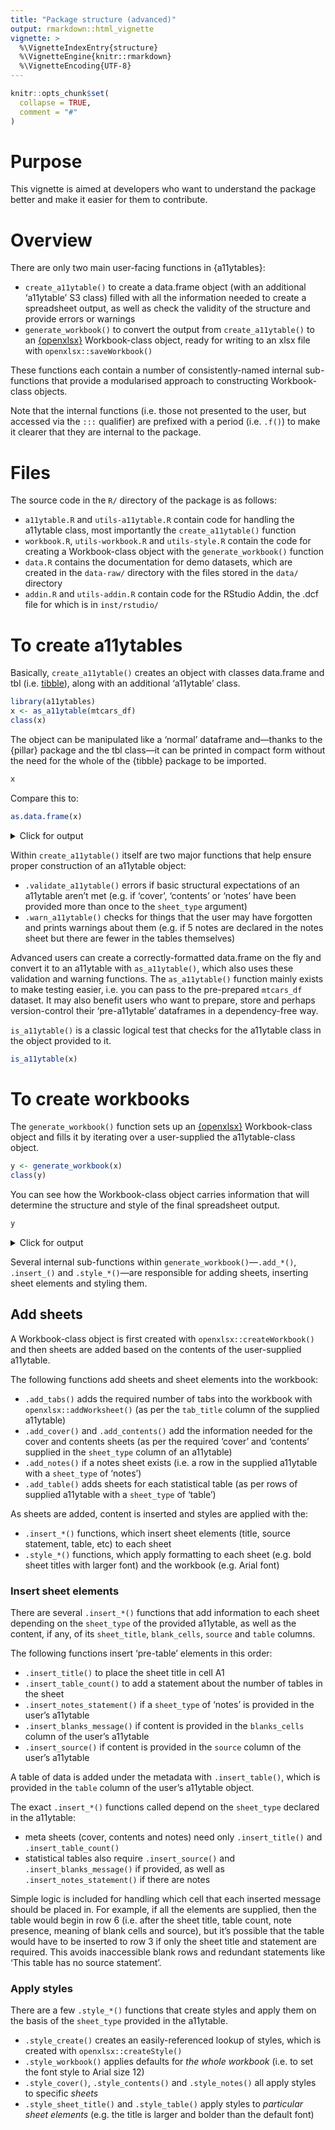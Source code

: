 ```yaml
---
title: "Package structure (advanced)"
output: rmarkdown::html_vignette
vignette: >
  %\VignetteIndexEntry{structure}
  %\VignetteEngine{knitr::rmarkdown}
  %\VignetteEncoding{UTF-8}
---
```


```r
knitr::opts_chunk$set(
  collapse = TRUE,
  comment = "#"
)
```

# Purpose

This vignette is aimed at developers who want to understand the package better and make it easier for them to contribute.

# Overview

There are only two main user-facing functions in {a11ytables}: 

* `create_a11ytable()` to create a data.frame object (with an additional 'a11ytable' S3 class) filled with all the information needed to create a spreadsheet output, as well as check the validity of the structure and provide errors or warnings
* ` generate_workbook()` to convert the output from `create_a11ytable()` to an [{openxlsx}](https://ycphs.github.io/openxlsx/) Workbook-class object, ready for writing to an xlsx file with `openxlsx::saveWorkbook()`

These functions each contain a number of consistently-named internal sub-functions that provide a modularised approach to constructing Workbook-class objects. 

Note that the internal functions (i.e. those not presented to the user, but accessed via the `:::` qualifier) are prefixed with a period (i.e. `.f()`) to make it clearer that they are internal to the package.

# Files

The source code in the `R/` directory of the package is as follows:

* `a11ytable.R` and `utils-a11ytable.R` contain code for handling the a11ytable class, most importantly the `create_a11ytable()` function
* `workbook.R`, `utils-workbook.R` and `utils-style.R` contain the code for creating a Workbook-class object with the `generate_workbook()` function
* `data.R` contains the documentation for demo datasets, which are created in the `data-raw/` directory with the files stored in the `data/` directory
* `addin.R` and `utils-addin.R` contain code for the RStudio Addin, the .dcf file for which is in `inst/rstudio/`

# To create a11ytables

Basically, `create_a11ytable()` creates an object with classes data.frame and tbl (i.e. [tibble](https://tibble.tidyverse.org/)), along with an additional 'a11ytable' class.

```r
library(a11ytables)
x <- as_a11ytable(mtcars_df)
class(x)
```

The object can be manipulated like a 'normal' dataframe and---thanks to the {pillar} package and the tbl class---it can be printed in compact form without the need for the whole of the {tibble} package to be imported.

```r
x
```

Compare this to:

```r
as.data.frame(x)
```

<details><summary>Click for output</summary>
```r
as.data.frame(x)
```
</details>

Within `create_a11ytable()` itself are two major functions that help ensure proper construction of an a11ytable object:

* `.validate_a11ytable()` errors if basic structural expectations of an a11ytable aren't met (e.g. if 'cover', 'contents' or 'notes' have been provided more than once to the `sheet_type` argument)
* `.warn_a11ytable()` checks for things that the user may have forgotten and prints warnings about them (e.g. if 5 notes are declared in the notes sheet but there are fewer in the tables themselves)

Advanced users can create a correctly-formatted data.frame on the fly and convert it to an a11ytable with `as_a11ytable()`, which also uses these validation and warning functions. The `as_a11ytable()` function mainly exists to make testing easier, i.e. you can pass to  the pre-prepared `mtcars_df` dataset. It may also benefit users who want to prepare, store and perhaps version-control their 'pre-a11ytable' dataframes in a dependency-free way.

`is_a11ytable()` is a classic logical test that checks for the a11ytable class in the object provided to it.

```r
is_a11ytable(x)
```

# To create workbooks

The `generate_workbook()` function sets up an [{openxlsx}](https://ycphs.github.io/openxlsx/) Workbook-class object and fills it by iterating over a user-supplied the a11ytable-class object.

```r
y <- generate_workbook(x)
class(y)
```

You can see how the Workbook-class object carries information that will determine the structure and style of the final spreadsheet output.
```r
y
```
<details><summary>Click for output</summary>
```r
y
```
</details>

Several internal sub-functions within `generate_workbook()`---`.add_*()`, `.insert_()` and `.style_*()`---are responsible for adding sheets, inserting sheet elements and styling them.

## Add sheets

A Workbook-class object is first created with `openxlsx::createWorkbook()` and then sheets are added based on the contents of the user-supplied a11ytable. 

The following functions add sheets and sheet elements into the workbook:

* `.add_tabs()` adds the required number of tabs into the workbook with `openxlsx::addWorksheet()` (as per the `tab_title` column of the supplied a11ytable)
* `.add_cover()` and `.add_contents()` add the information needed for the cover and contents sheets (as per the required 'cover' and 'contents' supplied in the `sheet_type` column of an a11ytable)
* `.add_notes()` if a notes sheet exists (i.e. a row in the supplied a11ytable with a `sheet_type` of 'notes')
* `.add_table()` adds sheets for each statistical table (as per rows of supplied a11ytable with a `sheet_type` of 'table')

As sheets are added, content is inserted and styles are applied with the:

* `.insert_*()` functions, which insert sheet elements (title, source statement, table, etc) to each sheet
* `.style_*()` functions, which apply formatting to each sheet (e.g. bold sheet titles with larger font) and the workbook (e.g. Arial font)

### Insert sheet elements

There are several `.insert_*()` functions that add information to each sheet depending on the `sheet_type` of the provided a11ytable, as well as the content, if any, of its `sheet_title`, `blank_cells`, `source` and `table` columns.

The following functions insert 'pre-table' elements in this order:

* `.insert_title()` to place the sheet title in cell A1
* `.insert_table_count()` to add a statement about the number of tables in the sheet
* `.insert_notes_statement()` if a `sheet_type` of 'notes' is provided in the user's a11ytable
* `.insert_blanks_message()` if content is provided in the `blanks_cells` column of the user's a11ytable
* `.insert_source()` if content is provided in the `source` column of the user's a11ytable
    
A table of data is added under the metadata with `.insert_table()`, which is provided in the `table` column of the user's a11ytable object.

The exact `.insert_*()` functions called depend on the `sheet_type` declared in the a11ytable:

* meta sheets (cover, contents and notes) need only `.insert_title()` and `.insert_table_count()`
* statistical tables also require `.insert_source()` and `.insert_blanks_message()` if provided, as well as `.insert_notes_statement()` if there are notes

Simple logic is included for handling which cell that each inserted message should be placed in. For example, if all the elements are supplied, then the table would begin in row 6 (i.e. after the sheet title, table count, note presence, meaning of blank cells and source), but it's possible that the table would have to be inserted to row 3 if only the sheet title and statement are required. This avoids inaccessible blank rows and redundant statements like 'This table has no source statement'.

### Apply styles

There are a few `.style_*()` functions that create styles and apply them on the basis of the `sheet_type` provided in the a11ytable.

* `.style_create()` creates an easily-referenced lookup of styles, which is created with `openxlsx::createStyle()`
* `.style_workbook()` applies defaults for _the whole workbook_ (i.e. to set the font style to Arial size 12)
* `.style_cover()`, `.style_contents()` and `.style_notes()` all apply styles to specific _sheets_
* `.style_sheet_title()` and `.style_table()` apply styles to _particular sheet elements_ (e.g. the title is larger and bolder than the default font)
